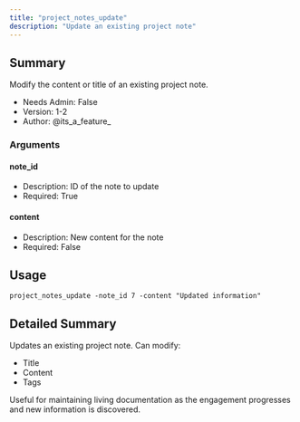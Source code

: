 ```yaml
---
title: "project_notes_update"
description: "Update an existing project note"
---
```


## Summary

Modify the content or title of an existing project note.

- Needs Admin: False
- Version: 1-2
- Author: @its_a_feature_

### Arguments

#### note_id
- Description: ID of the note to update
- Required: True

#### content
- Description: New content for the note
- Required: False


## Usage

```
project_notes_update -note_id 7 -content "Updated information"
```

## Detailed Summary

Updates an existing project note. Can modify:
- Title
- Content
- Tags

Useful for maintaining living documentation as the engagement progresses and new information is discovered.
